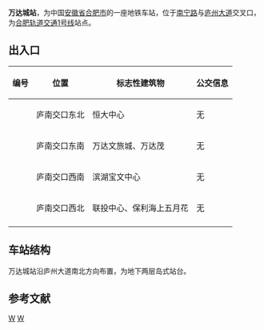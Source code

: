 {{Infobox station
| name = 万达城站
| eng_name = Wanda City
| former = 南宁东路站
| symbol_right = {{Rail-interchange|hefei|metro}}
| linecolour = 
| image = 
| alt = 
| caption = 
| other_name = 
| address = {{CHN}}[[安徽省|安徽省]][[合肥市|合肥市]][[包河区|包河区]]庐州大道与南宁东路交口
| borough = <!--[[安徽省|安徽省]][[合肥市|合肥市]][[包河区|包河区]]-->
| country = <!--{{CHN}}-->
| coordinates = {{coord|31.7079|N|117.2965|E|display=inline,title}}
| operator = [[合肥城市轨道交通有限公司|合肥城市轨道交通有限公司]]
| line = 1号线、11号线
| distance = 
| platform = 1[[岛式站台|岛式站台]]
| interchange = [[File:Hefei-bus-logo.png|20px]] [[合肥公交|合肥公交]]南庐路口站
| structure = 地下车站
| hall = 地下站厅
| levels = 2
| exit = 4
| disabled = 
| code = 
| opened = 2016年12月26日
| closed =
| status = 使用中
| passengers = 
| pass_year = 
| services = 
{{Adjacent stations|system=HFM|line1=1|left1=云谷路|right1=万年埠|line2=11|left2=华山路|right2=徽州大道|note-mid2=规划}}
}}
'''万达城站'''，为中国[[安徽省|安徽省]][[合肥市|合肥市]]的一座地铁车站，位于[[南宁路|南宁路]]与[[庐州大道|庐州大道]]交叉口，为[[合肥轨道交通1号线|合肥轨道交通1号线]]站点。

== 出入口 ==
{| class="wikitable"
! 编号 !! 位置 !! 标志性建筑物
!公交信息
|-
| {{港鐵出口|A}} || 庐南交口东北 || 恒大中心
|无
|-
| {{港鐵出口|B}} || 庐南交口东南 || 万达文旅城、万达茂
|无
|-
| {{港鐵出口|C}} || 庐南交口西南 || 滨湖宝文中心
|无
|-
| {{港鐵出口|D}} || 庐南交口西北 || 联投中心、保利海上五月花
|无
|-
|}


== 车站结构 ==
万达城站沿庐州大道南北方向布置，为地下两层岛式站台。


==参考文献==
{{reflist}}

{{合肥轨道交通1号线车站}}
{{合肥地铁车站}}
[[Category:合肥轨道交通1号线车站|W]]
[[Category:2016年启用的铁路车站|W]]